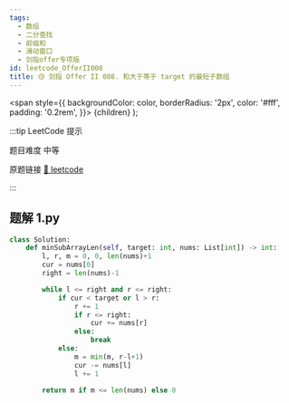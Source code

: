 ```yaml
---
tags:
  - 数组
  - 二分查找
  - 前缀和
  - 滑动窗口
  - 剑指offer专项版
id: leetcode_OfferII008
title: 🟡 剑指 Offer II 008. 和大于等于 target 的最短子数组
---
```


  <span
    style={{
      backgroundColor: color,
      borderRadius: '2px',
      color: '#fff',
      padding: '0.2rem',
    }}>
    {children}
  </span>
);

:::tip LeetCode 提示

题目难度 <Highlight color="#ffc01e">中等</Highlight>

原题链接 [🔗 leetcode](https://leetcode-cn.com/problems/2VG8Kg/)

:::



## 题解 1.py

```py
class Solution:
    def minSubArrayLen(self, target: int, nums: List[int]) -> int:
        l, r, m = 0, 0, len(nums)+1
        cur = nums[0]
        right = len(nums)-1

        while l <= right and r <= right:
            if cur < target or l > r:
                r += 1
                if r <= right:
                    cur += nums[r]
                else:
                    break
            else:
                m = min(m, r-l+1)
                cur -= nums[l]
                l += 1
        
        return m if m <= len(nums) else 0
```


